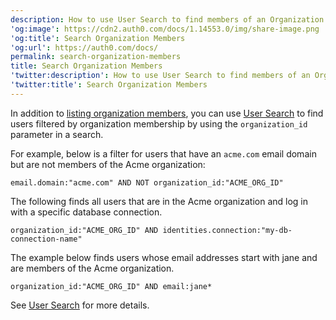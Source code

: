 ```yaml
---
description: How to use User Search to find members of an Organization
'og:image': https://cdn2.auth0.com/docs/1.14553.0/img/share-image.png
'og:title': Search Organization Members
'og:url': https://auth0.com/docs/
permalink: search-organization-members
title: Search Organization Members
'twitter:description': How to use User Search to find members of an Organization
'twitter:title': Search Organization Members
---
```

In addition to [listing organization members](/manage-users/organizations/configure-organizations/retrieve-members), you can use [User Search](/manage-users/user-search) to find users filtered by organization membership by using the `organization_id` parameter in a search.

For example, below is a filter for users that have an `acme.com` email domain but are not members of the Acme organization:

`email.domain:"acme.com" AND NOT organization_id:"ACME_ORG_ID"`

The following finds all users that are in the Acme organization and log in with a specific database connection.

`organization_id:"ACME_ORG_ID" AND identities.connection:"my-db-connection-name"`

The example below finds users whose email addresses start with jane and are members of the Acme organization.

`organization_id:"ACME_ORG_ID" AND email:jane*`

See [User Search](/manage-users/user-search) for more details.